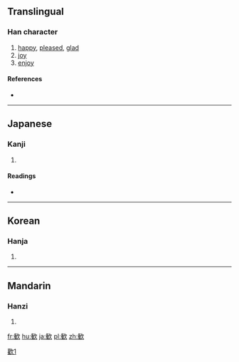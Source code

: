 {{also|歡}}
==Translingual==

[[Category:CJKV characters simplified differently in Japan and China|歡1]]

===Han character===
{{Han char|rn=76|rad=欠|as=11|sn=15|four=|canj=人土弓人 (OGNO)|ids=⿰⿳[[𠂉]][[一]][[隹]]欠}}

# [[happy]], [[pleased]], [[glad]]
# [[joy]]
# [[enjoy]]

====References====
* {{Han ref|kx=0572.101|dkj=16197|dj=0960.100|hdz=80027.240|uh=6B53|ud=27475}}

----

==Japanese==

===Kanji===
{{ja-kanji|grade=c|rs=欠11}}

# {{defn|lang=ja|sort=欠11}}

====Readings====
* {{ja-readings|on=[[かん]] (kan)|kun=[[よろこぶ]] (yorokobu)}}

----

==Korean==

===Hanja===
{{ko-hanja|hangeul=환|eumhun=|rv=hwan|mr=hwan|y=hwan}}

# {{defn|lang=ko|sort=欠11}}

----

==Mandarin==

===Hanzi===
{{cmn-hanzi|pin=[[huān]] ([[huan1]])|wg=huan<sup>1</sup>}}

# {{defn|lang=cmn|sort=欠11}}

[[fr:歓]]
[[hu:歓]]
[[ja:歓]]
[[pl:歓]]
[[zh:歓]]